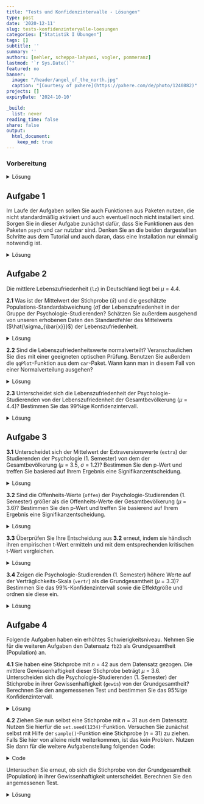 ```yaml
---
title: "Tests und Konfidenzintervalle - Lösungen" 
type: post
date: '2020-12-11' 
slug: tests-konfidenzintervalle-loesungen
categories: ["Statistik I Übungen"] 
tags: [] 
subtitle: ''
summary: '' 
authors: [nehler, scheppa-lahyani, vogler, pommeranz] 
lastmod: '`r Sys.Date()`'
featured: no
banner:
  image: "/header/angel_of_the_north.jpg"
  caption: "[Courtesy of pxhere](https://pxhere.com/de/photo/1240882)"
projects: []
expiryDate: '2024-10-10'

_build:
  list: never
reading_time: false
share: false
output:
  html_document:
    keep_md: true
---
```


### Vorbereitung

<details><summary>Lösung</summary>

Laden Sie zunächst den Datensatz `fb23` von der pandar-Website. Alternativ können Sie die fertige R-Daten-Datei [<i class="fas fa-download"></i> hier herunterladen](/daten/fb23.rda). Beachten Sie in jedem Fall, dass die [Ergänzungen im Datensatz](/lehre/statistik-i/tests-konfidenzintervalle/#prep) vorausgesetzt werden. Die Bedeutung der einzelnen Variablen und ihre Antwortkategorien können Sie dem Dokument [Variablenübersicht](/lehre/statistik-i/variablen.pdf) entnehmen.

```r
#### Was bisher geschah: ----

# Daten laden
load(url('https://pandar.netlify.app/daten/fb23.rda'))

# Nominalskalierte Variablen in Faktoren verwandeln
fb23$hand_factor <- factor(fb23$hand,
                             levels = 1:2,
                             labels = c("links", "rechts"))
fb23$fach <- factor(fb23$fach,
                    levels = 1:5,
                    labels = c('Allgemeine', 'Biologische', 'Entwicklung', 'Klinische', 'Diag./Meth.'))
fb23$ziel <- factor(fb23$ziel,
                        levels = 1:4,
                        labels = c("Wirtschaft", "Therapie", "Forschung", "Andere"))
fb23$wohnen <- factor(fb23$wohnen, 
                      levels = 1:4, 
                      labels = c("WG", "bei Eltern", "alleine", "sonstiges"))

# Rekodierung invertierter Items
fb23$mdbf4_pre_r <- -1 * (fb23$mdbf4_pre - 4 - 1)
fb23$mdbf11_pre_r <- -1 * (fb23$mdbf11_pre - 4 - 1)
fb23$mdbf3_pre_r <-  -1 * (fb23$mdbf3_pre - 4 - 1)
fb23$mdbf9_pre_r <-  -1 * (fb23$mdbf9_pre - 4 - 1)

# Berechnung von Skalenwerten
fb23$gs_pre  <- fb23[, c('mdbf1_pre', 'mdbf4_pre_r', 
                        'mdbf8_pre', 'mdbf11_pre_r')] |> rowMeans()
fb23$ru_pre <-  fb23[, c("mdbf3_pre_r", "mdbf6_pre", 
                         "mdbf9_pre_r", "mdbf12_pre")] |> rowMeans()

# z-Standardisierung
fb23$ru_pre_zstd <- scale(fb23$ru_pre, center = TRUE, scale = TRUE)

```

Prüfen Sie zur Sicherheit, ob alles funktioniert hat:

```r
dim(fb23)
```

Der Datensatz besteht aus `r nrow(fb23)` Zeilen (Beobachtungen) und mindestens (unter Einbeziehung der Ergänzungen) `r ncol(fb23)` Spalten (Variablen). Falls Sie bereits weitere eigene Variablen erstellt haben, kann die Spaltenzahl natürlich abweichen.

</details>


## Aufgabe 1

Im Laufe der Aufgaben sollen Sie auch Funktionen aus Paketen nutzen, die nicht standardmäßig aktiviert und auch eventuell noch nicht installiert sind. Sorgen Sie in dieser Aufgabe zunächst dafür, dass Sie Funktionen aus den Paketen `psych` und `car` nutzbar sind. Denken Sie an die beiden dargestellten Schritte aus dem Tutorial und auch daran, dass eine Installation nur einmalig notwendig ist. 

<details><summary>Lösung</summary>

Installieren aller wichtigen Packages. Beachten Sie, dass das `psych` Paket eventuell schon im Tutorial installiert wurde, weshalb Sie dies nicht nochmal machen müssen.

```r
install.packages("psych")
install.packages("car")
```

Damit die Funktionen ansprechbar sind, müssen die Pakete auch noch mittels `library` aktiviert werden.

```r
library(psych)
library(car)
```

</details>


## Aufgabe 2

Die mittlere Lebenszufriedenheit (`lz`) in Deutschland liegt bei $\mu$ = 4.4.

**2.1** Was ist der Mittelwert der Stichprobe ($\bar{x}$) und die geschätzte Populations-Standardabweichung ($\hat\sigma$) der Lebenszufriedenheit in der Gruppe der Psychologie-Studierenden? Schätzen Sie außerdem ausgehend von unseren erhobenen Daten den Standardfehler des Mittelwerts ($\hat{\sigma_{\bar{x}}}$) der Lebenszufriedenheit.

<details><summary>Lösung</summary>

**Variante 1**:

```r
mean_lz <- mean(fb23$lz, na.rm = TRUE) #Mittlere Lebenszufriedenheit
mean_lz

sd_lz <- sd(fb23$lz, na.rm = TRUE) #Standardabweichung (Populationsschätzer)
sd_lz

n_lz <- length(na.omit(fb23$lz)) #Stichprobengröße

se_lz <- sd_lz / sqrt(n_lz) #Standardfehler
se_lz
```

* Der Mittelwert der Lebenszufriedenheit in der Stichprobe liegt bei `r round(mean_lz, digits = 3)`.
* Die Standardabweichung der Lebenszufriedenheit beträgt `r round(sd_lz, digits = 3)`.
* Der Standardfehler des Mittelwerts der Lebenszufriedenheit wird als `r round(se_lz, digits = 3)` geschätzt.

**Variante 2**:

```r
describe(fb23$lz) #Funktion aus Paket "psych"
```

</details>



**2.2** Sind die Lebenszufriedenheitswerte normalverteilt? Veranschaulichen Sie dies mit einer geeigneten optischen Prüfung. Benutzen Sie außerdem die `qqPlot`-Funktion aus dem `car`-Paket. Wann kann man in diesem Fall von einer Normalverteilung ausgehen?

<details><summary>Lösung</summary>

```r
#Histogramm zur Veranschaulichung der Normalverteilung
hist(fb23$lz, xlim = c(1,7), main = "Histogramm", xlab = "Score", ylab = "Dichte", freq = FALSE)
curve(dnorm(x, mean = mean(fb23$lz, na.rm = TRUE), sd = sd(fb23$lz, na.rm = TRUE)), add = TRUE)

#geeigneter Plot: QQ-Plot. Alle Punkte sollten auf einer Linie liegen.
qqnorm(fb23$lz)
qqline(fb23$lz)

#Die qqPlot-Funktion zeichnet ein Konfidenzintervall in den QQ-Plot. Dies macht es für Betrachter:innen einfacher zu entscheiden, ob alle Punkte in etwa auf einer Linie liegen. Die Punkte sollten nicht außerhalb der blauen Linien liegen.
qqPlot(fb23$lz)

```
Das Histogramm, sowie beide Darstellungsweisen des QQ-Plot weisen darauf hin, dass die Daten **nicht** normalverteilt sind.

</details>



**2.3** Unterscheidet sich die Lebenszufriedenheit der Psychologie-Studierenden von der Lebenszufriedenheit der Gesamtbevölkerung ($\mu$ = 4.4)? Bestimmen Sie das 99%ige Konfidenzintervall.

<details><summary>Lösung</summary>

Da die Varianz der Grundgesamtheit nicht bekannt ist, wird ein t-Test herangezogen.
Obwohl keine Normalverteilung vorliegt, können wir aufgrund des *zentralen Grenzwertsatzes* trotzdem einen t-Test rechnen.

**Hypothesengenerierung:**

$\alpha$ = .01 

$H_0$: Die durchschnittliche Lebenzufriedenheit der Psychologie-Studierenden $\mu_1$ unterscheidet sich nicht von der Lebenszufriedenheit der Gesamtbevölkerung $\mu_0$.

$H_0$: $\mu_0$ $=$ $\mu_1$

$H_1$: Die durchschnittliche Lebenzufriedenheit der Psychologie-Studierenden $\mu_1$ unterscheidet sich von der Lebenszufriedenheit der Gesamtbevölkerung $\mu_0$.

$H_1$: $\mu_0$ $\neq$ $\mu_1$

```r
t.test(fb23$lz, mu=4.4)
t.test(fb23$lz, mu=4.4, conf.level = 0.99) #Default ist 95%, deshalb erhöhen wir auf 99%
```

Zuvor ist uns aufgefallen, dass die Lebenszufriedenheit nicht normalverteilt ist.
Außerdem haben wir gelernt das ab $n$ > 30 der zentrale Grenzwertsatz greift.
Es gibt aber auch noch die Möglichkeit auf einen Test mit weniger strengen Voraussetzungen zurückzugreifen. Dafür büßen wir etwas Power ($1 - \beta$) ein. Das heißt, wenn ein Effekt vorliegt ist es schwerer (unwahrscheinlicher) diesen nachzuweisen.
Der Ein-Stichproben Wilcoxon Tests der folgt wird **nicht** in der Vorlesung behandelt und ist auch **nicht** klausurrelevant.

```r
wilcox.test(fb23$lz, mu = 4.4, conf.level = 0.99) #gleiche Argumente wie beim t-Test
```

Auch dieser Test fällt signifikant aus. Daraus können wir schließen:

Mit einer Irrtumswahrscheinlichkeit von 5% kann die $H_0$ verworfen werden. Die Psychologie-Studierenden unterscheiden sich in ihrer Lebenszufriedenheit von der Gesamtbevölkerung. 

</details>

## Aufgabe 3

**3.1** Unterscheidet sich der Mittelwert der Extraversionswerte (`extra`) der Studierenden der Psychologie (1. Semester) von dem der Gesamtbevölkerung ($\mu$ = 3.5, $\sigma$ = 1.2)? Bestimmen Sie den p-Wert und treffen Sie basiered auf Ihrem Ergebnis eine Signifikanzentscheidung.

<details><summary>Lösung</summary>

**Hypothesengenerierung:**

$\alpha$ = .05 

$H_0$: Der Mittelwert der Extraversionswerte der Psychologie-Studierenden $\mu_1$ unterscheidet sich nicht von der Gesamtbevölkerung $\mu_0$.

$H_0$: $\mu_0$ $=$ $\mu_1$

$H_1$: Die Mittelwert der Extraversionswerte der Psychologie-Studierenden $\mu_1$ unterscheidet sich von der Gesamtbevölkerung $\mu_0$.

$H_1$: $\mu_0$ $\neq$ $\mu_1$

```r
## Erste Schritte

anyNA(fb23$extra) #keine NA's vorhanden

mean_extra_pop <- 3.5 #Mittelwert der Population

sd_extra_pop <- 1.2 #empirische Standardabweichung der Population

se_extra <- sd_extra_pop / sqrt(nrow(fb23)) #Standardfehler

mean_extra_smpl <- mean(fb23$extra) #Mittelwert der Stichprobe
```
**z-Wert bestimmen**
```r
z_extra <- (mean_extra_smpl - mean_extra_pop) / se_extra #empirischer z-Wert
```
**p-Wert bestimmen**
```r
2 * pnorm(z_extra) #p < .05, signifikant
```
**optionale z-Wert-Prüfung**
```r
z_krit <- qnorm(1 - 0.05/2) #kritischer z-Wert, zweiseitig

abs(z_extra) > z_krit #signifikant, kann als zusätzliche Überprüfung genutzt werden
```

</details>

**3.2** Sind die Offenheits-Werte (`offen`) der Psychologie-Studierenden (1. Semester) größer als die Offenheits-Werte der Gesamtbevölkerung ($\mu$ = 3.6)? Bestimmen Sie den p-Wert und treffen Sie basierend auf Ihrem Ergebnis eine Signifikanzentscheidung.

<details><summary>Lösung</summary>

**Hypothesengenerierung:**

$\alpha$ = .05 

$H_0$: Die durchschnittlichen Offenheits-Werte der Psychologie-Studierenden $\mu_1$ sind geringer oder gleich groß wie die Werte der Gesamtbevölkerung $\mu_0$.

$H_0$: $\mu_0$ $\geq$ $\mu_1$

$H_1$: Die durchschnittlichen Offenheits-Werte der Psychologie-Studierenden $\mu_1$ sind größer als die Werte der Gesamtbevölkerung $\mu_0$.

$H_1$: $\mu_0$ $<$ $\mu_1$

```r
t.test(fb23$offen, mu = 3.6, alternative = "greater")
```

```r
t_test2 <- t.test(fb23$offen, mu = 3.6, alternative = "greater")
p_test2 <- t_test2$p.value
```

Der p-Wert beträgt `r round(p_test2, digits = 4)` < .05, somit kann mit einer Irrtumswahrscheinlichkeit von 5% die $H_0$ verworfen werden. Die Psychologie-Studierenden haben höhere Offenheits-Werte im Vergleich zur Gesamtbevölkerung.


</details>

**3.3** Überprüfen Sie Ihre Entscheidung aus **3.2** erneut, indem sie händisch ihren empirischen t-Wert ermitteln und mit dem entsprechenden kritischen t-Wert vergleichen.

<details><summary>Lösung</summary>

```r
t_emp <- (mean(fb23$offen)-3.6) / (sd(fb23$offen)/sqrt(nrow(fb23))) # (Mittelwert Stichprobe - Mittelwert Population) / Standardfehler des Mittelwerts
t_krit <- qt(0.05, df = (nrow(fb23)-1), lower.tail = FALSE) # Bei "Default" des vorigen Tests gehen wir von 5% beim Alphafehler aus - Alternativhypothese Größer, daher lower.tail = F
t_emp > t_krit #Vergleich
```

Da der empirische Wert größer als der kritische Wert ist, können wir erneut bestätigen, dass die H0 verworfen und die H1 angenommen werden kann!

</details>

**3.4** Zeigen die Psychologie-Studierenden (1. Semester) höhere Werte auf der Verträglichkeits-Skala (`vertr`) als die Grundgesamtheit ($\mu$ = 3.3)? Bestimmen Sie das 99%-Konfidenzintervall sowie die Effektgröße und ordnen sie diese ein.



<details><summary>Lösung</summary>

**Hypothesengenerierung:**

$\alpha$ = .01 

$H_0$: Die durchschnittlichen Verträglichkeits-Werte der Psychologie-Studierenden $\mu_1$ sind geringer oder gleich groß wie die Werte der Gesamtbevölkerung $\mu_0$.

$H_0$: $\mu_0$ $\geq$ $\mu_1$

$H_1$: Die durchschnittlichen Verträglichkeits-Werte der Psychologie-Studierenden $\mu_1$ sind größer als die Werte der Gesamtbevölkerung $\mu_0$.

$H_1$: $\mu_0$ $<$ $\mu_1$

```r
anyNA(fb23$vertr) # NAs vorhanden !

mean_vertr <- mean(fb23$vertr, na.rm = TRUE) #Mittlere Verträglichkeit der Stichprobe

sd_vertr <- sd(fb23$vertr, na.rm = TRUE) #Stichproben SD (Populationsschätzer)

mean_pop_vertr <- 3.3 #Mittlere Verträglichkeit der Grundgesamtheit
```
**Konfidenzintervall**
```r
t_quantil_einseitig_vertr <- qt(0.01, df = length(na.omit(fb23$vertr))-1, lower.tail = FALSE)

t_lower_vertr <- mean_vertr - t_quantil_einseitig_vertr * (sd_vertr / sqrt(length(na.omit(fb23$vertr)))) # Formel für N muss angepasst werden an NAs -> Wir nehmen die Länge des Vektors der Variable ohne NA statt nrow! Siehe Deskriptivstatistik für Intervallskalen
```
**Effektgröße**
```r
d3 <- abs((mean_vertr - mean_pop_vertr) / sd_vertr) #abs(), da Betrag
d3
```

Da der Mittelwert der Population von `r round(mean_pop_vertr, digits = 2)` kleiner ist als das untere Konfidenzintervall mit `r round(t_lower_vertr, digits = 3)` kann die $H_0$ verworfen werden.
Die Effektgröße ist mit `r round(d3, digits = 2)` nach Cohen (1988) als klein einzuordnen.


</details>





## Aufgabe 4

Folgende Aufgaben haben ein erhöhtes Schwierigkeitsniveau.
Nehmen Sie für die weiteren Aufgaben den Datensatz `fb23` als Grundgesamtheit (Population) an.

**4.1** Sie haben eine Stichprobe mit $n$ = 42 aus dem Datensatz gezogen. Die mittlere Gewissenhaftigkeit dieser Stichprobe beträgt $\mu$ = 3.6. Unterscheiden sich die Psychologie-Studierenden (1. Semester) der Stichprobe in ihrer Gewissenhaftigkeit (`gewis`) von der Grundgesamtheit?
Berechnen Sie den angemessenen Test und bestimmen Sie das 95%ige Konfidenzintervall.

<details><summary>Lösung</summary>

**Hypothesengenerierung:**

$\alpha$ = .05 

$H_0$: Die durchschnittliche Gewissenhaftigkeit der Psychologie-Studierenden aus der Stichprobe $\mu_1$ unterscheidet sich nicht von der Gewissenhaftigkeit der Gesamtbevölkerung (Datensatz) $\mu_0$.

$H_0$: $\mu_0$ $=$ $\mu_1$

$H_1$: Die durchschnittliche Gewissenhaftigkeit der Psychologie-Studierenden aus der Stichprobe $\mu_1$ unterscheidet sich von der Gewissenhaftigkeit der Gesamtbevölkerung (Datensatz) $\mu_0$.

$H_1$: $\mu_0$ $\neq$ $\mu_1$

**z-Test:**

Wir arbeiten für diesen Aufgabenblock unter der Annahme, dass uns die Daten der gesamten Population, in unserem Fall aller Psychologie 1. Semester, in Form des Datensatzes `fb23` vorliegen. Daher ist der angemessene Test ist in diesem Fall der z-Test.

Zuvor überprüfen wir noch ob es fehlende Werte auf der Variable `gewis` gibt. Sollte dies nicht der Fall sein können wir uns das Argument `na.rm = TRUE` sowie die Funktion `na.omit()` später an mehreren Stellen in der Rechnung sparen.

```r
anyNA(fb23$gewis) #keine NA's vorhanden
```

Nun zur eigentlichen Rechnung:

```r
mean_gewis_pop <- mean(fb23$gewis) #Mittelwert der Population

mean_gewis_smpl1 <- 3.6 #Mittelwert der Stichprobe
```

Weiterhin brauchen wir den Standardfehler. Dieser erechnet sich bei einem z-Test über die Standardabweichung der Population.

```r
sd_gewis_pop <- sd(fb23$gewis) * sqrt((nrow(fb23) - 1) / nrow(fb23)) #empirische Standardabweichung der Population

se_gewis <- sd_gewis_pop / sqrt(42) #Standardfehler
```

Da die `sd()`-Funktion von Natur aus die geschätzte Standardabweichung berechnet, wir aber die empirische Standardabweichung benötigen müssen wir diese noch mit $\sqrt\frac{n-1}{n}$ verrechnen.

Weiter geht es mit:

```r
z_gewis1 <- (mean_gewis_smpl1 - mean_gewis_pop) / se_gewis #empirischer z-Wert

z_krit <- qnorm(1 - 0.05/2) #kritischer z-Wert, zweiseitig
```

Der Abgleich des empirischen z-Werts mit dem kritischen Wert ergibt:

```r
abs(z_gewis1) > z_krit #nicht signifikant
```

Zusätzlich lässt sich auch noch der p-Wert über folgende Formel berechnen:

```r
2 * pnorm(z_gewis1, lower.tail = FALSE) #p > .05, nicht signifikant
```

**Konfidenzintervall:**

```r
upper_conf_gewis <- mean_gewis_smpl1 + z_krit * se_gewis
lower_conf_gewis <- mean_gewis_smpl1 - z_krit * se_gewis

conf_int <- c(lower_conf_gewis, upper_conf_gewis)
conf_int
```

Mit einer Irrtumswahrscheinlichkeit von 5% kann die $H_0$ nicht verworfen werden. Die Psychologie-Studierenden der Stichprobe unterscheiden sich nicht in ihrer Gewissenhaftigkeit von der Grundgesamtheit (Datensatz). 
Das 95%-ige Konfidenzintervall liegt zwischen `r round(conf_int[1], digits = 2)` und `r round(conf_int[2], digits = 2)`.


</details>


**4.2** Ziehen Sie nun selbst eine Stichprobe mit $n$ = 31 aus dem Datensatz. Nutzen Sie hierfür die `set.seed(1234)`-Funktion. Versuchen Sie zunächst selbst mit Hilfe der `sample()`-Funktion eine Stichprobe ($n$ = 31) zu ziehen. Falls Sie hier von alleine nicht weiterkommen, ist das kein Problem. Nutzen Sie dann für die weitere Aufgabenstellung folgenden Code:

<details><summary>Code</summary>

```r
set.seed(1234) #erlaubt Reproduzierbarkeit
fb23_sample <- fb23[sample(nrow(fb23), size = 31), ] #zieht eine Stichprobe mit n = 31
```

</details>

Untersuchen Sie erneut, ob sich die Stichprobe von der Grundgesamtheit (Population) in ihrer Gewissenhaftigkeit unterscheidet. Berechnen Sie den angemessenen Test.

<details><summary>Lösung</summary>

**Hypothesengenerierung:**

$\alpha$ = .05 

$H_0$: Die durchschnittliche Gewissenhaftigkeit der Psychologie-Studierenden aus der Stichprobe $\mu_1$ unterscheidet sich nicht von der Gewissenhaftigkeit der Gesamtbevölkerung (Datensatz) $\mu_0$.

$H_0$: $\mu_0$ $=$ $\mu_1$

$H_1$: Die durchschnittliche Gewissenhaftigkeit der Psychologie-Studierenden aus der Stichprobe $\mu_1$ unterscheidet sich von der Gewissenhaftigkeit der Gesamtbevölkerung (Datensatz) $\mu_0$.

$H_1$: $\mu_0$ $\neq$ $\mu_1$

**Stichprobenziehung:**

```r
set.seed(1234) #erlaubt Reproduzierbarkeit
fb23_sample <- fb23[sample(nrow(fb23), size = 31), ] #zieht eine Stichprobe mit n = 31
```

Mit der `set.seed()`-Funktion haben wir uns bereits im vorherigen Kapitel zu [Verteilungen](/lehre/statistik-i/verteilungen/) beschäftigt. Sie erlaubt uns die Ergebnisse eines Zufallsvorgangs konstant zu halten.
Die `sample()`-Funktion nimmt als erstes Argument **keinen** Datensatz entgegen sondern ausschließlich einen Vektor. Daher nutzen wir die Funktion um uns wahllos 31 Zahlen zwischen 1 und `nrow(fb23)` auszugeben. Der äußere Teil gibt uns dann die Zeilen (Personen) die mit den besagten 31 Zahlen übereinstimmen wieder. 

**z-Test:**

Nachdem wir unsere Stichprobe gezogen haben ist die Berechnung analog zu Aufgabe 4.1. Für eine detailierte Beschreibung der Rechenschritte verweisen wir Sie auf die Lösung der vorherigen Aufgabe.

```r
anyNA(fb23$gewis) #keine NA's vorhanden

mean_gewis_pop <- mean(fb23$gewis) #Mittelwert der Population

sd_gewis_pop <- sd(fb23$gewis) * sqrt((nrow(fb23) - 1) / nrow(fb23)) #empirische Standardabweichung der Population

se_gewis <- sd_gewis_pop / sqrt(nrow(fb23_sample)) #Standardfehler

mean_gewis_smpl2 <- mean(fb23_sample$gewis) #Mittelwert der Stichprobe

z_gewis2 <- (mean_gewis_smpl2 - mean_gewis_pop) / se_gewis #empirischer z-Wert

z_krit <- qnorm(1 - 0.05/2) #kritischer z-Wert, zweiseitig

abs(z_gewis2) > z_krit #nicht signifikant

2 * pnorm(z_gewis2) #p > .05, nicht signifikant
```

Mit einer Irrtumswahrscheinlichkeit von 5% kann die $H_0$ **nicht** verworfen werden. Die Psychologie-Studierenden der Stichprobe unterscheiden sich in ihrer Gewissenhaftigkeit von der Grundgesamtheit (Datensatz). 

</details>